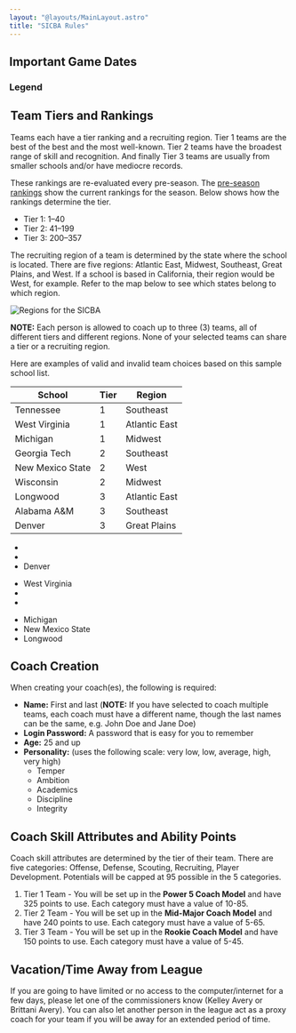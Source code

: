 ```yaml
---
layout: "@layouts/MainLayout.astro"
title: "SICBA Rules"
---
```



<RulesIntro league="college" />

## Important Game Dates

<RecruitingDefinitions />

### Legend

<Legend league="college" />

## Team Tiers and Rankings

Teams each have a tier ranking and a recruiting region. Tier 1 teams are the best of the best and the most well-known. Tier 2 teams have the broadest range of skill and recognition. And finally Tier 3 teams are usually from smaller schools and/or have mediocre records.

These rankings are re-evaluated every pre-season. The [pre-season rankings](/college/rankings) show the current rankings for the season. Below shows how the rankings determine the tier.

- Tier 1: 1–40
- Tier 2: 41–199
- Tier 3: 200–357

The recruiting region of a team is determined by the state where the school is located. There are five regions: Atlantic East, Midwest, Southeast, Great Plains, and West. If a school is based in California, their region would be West, for example. Refer to the map below to see which states belong to which region.

![Regions for the SICBA](/images/recruiting-regions.svg)

**NOTE:** Each person is allowed to coach up to three (3) teams, all of different tiers and different regions. None of your selected teams can share a tier or a recruiting region.

Here are examples of valid and invalid team choices based on this sample school list.

| School           | Tier | Region        |
| ---------------- | ---- | ------------- |
| Tennessee        | 1    | Southeast     |
| West Virginia    | 1    | Atlantic East |
| Michigan         | 1    | Midwest       |
| Georgia Tech     | 2    | Southeast     |
| New Mexico State | 2    | West          |
| Wisconsin        | 2    | Midwest       |
| Longwood         | 3    | Atlantic East |
| Alabama A&M      | 3    | Southeast     |
| Denver           | 3    | Great Plains  |

**<FontAwesomeIcon icon="fa-solid fa-xmark" color="danger" backText="Invalid - Shared Tiers" />**

- <FontAwesomeIcon
    icon="fa-solid fa-xmark"
    color="danger"
    frontText="Tennessee"
  />
- <FontAwesomeIcon
    icon="fa-solid fa-xmark"
    color="danger"
    frontText="Michigan"
  />
- Denver

**<FontAwesomeIcon icon="fa-solid fa-xmark" color="danger" backText="Invalid - Shared Regions" />**

- West Virginia
- <FontAwesomeIcon
    icon="fa-solid fa-xmark"
    color="danger"
    frontText="Georgia Tech"
  />
- <FontAwesomeIcon
    icon="fa-solid fa-xmark"
    color="danger"
    frontText="Alabama A&M"
  />

**<FontAwesomeIcon icon="fa-solid fa-check" color="success" backText="Valid" />**

- Michigan
- New Mexico State
- Longwood

## Coach Creation

When creating your coach(es), the following is required:

- **Name:** First and last (**NOTE:** If you have selected to coach multiple teams, each coach must have a different name, though the last names can be the same, e.g. John Doe and Jane Doe)
- **Login Password:** A password that is easy for you to remember
- **Age:** 25 and up
- **Personality:** (uses the following scale: very low, low, average, high, very high)
  - Temper
  - Ambition
  - Academics
  - Discipline
  - Integrity

## Coach Skill Attributes and Ability Points

Coach skill attributes are determined by the tier of their team. There are five categories: Offense, Defense, Scouting, Recruiting, Player Development. Potentials will be capped at 95 possible in the 5 categories.

1. Tier 1 Team - You will be set up in the **Power 5 Coach Model** and have 325 points to use. Each category must have a value of 10-85.
2. Tier 2 Team - You will be set up in the **Mid-Major Coach Model** and have 240 points to use. Each category must have a value of 5-65.
3. Tier 3 Team - You will be set up in the **Rookie Coach Model** and have 150 points to use. Each category must have a value of 5-45.

## Vacation/Time Away from League

If you are going to have limited or no access to the computer/internet for a few days, please let one of the commissioners know (Kelley Avery or Brittani Avery). You can also let another person in the league act as a proxy coach for your team if you will be away for an extended period of time.

